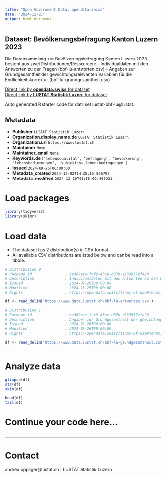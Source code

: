 ```yaml
---
title: "Open Government Data, opendata.swiss"
date: "2024-12-20"
output: html_document
---
```


## Dataset: Bevölkerungsbefragung Kanton Luzern 2023

Die Datensammlung zur Bevölkerungsbefragung Kanton Luzern 2023 besteht aus zwei Distributionen/Ressourcen:
- Individualdaten mit den Antworten zu den Fragen (bbf-lu-antworten.csv)
- Angaben zur Grundgesamtheit der gewichtungsrelevanten Variablen für die Endlichkeitskorrektur (bbf-lu-grundgesamtheit.csv)

[Direct link by **opendata.swiss** for dataset](https://opendata.swiss/de/dataset/bevolkerungsbefragung-kanton-luzern-2023)<br>
[Direct link by **LUSTAT Statistik Luzern** for dataset](https://www.lustat.ch/analysen/querschnittsthemen/2023/bevoelkerungsbefragung-kanton-luzern)

Auto generated R starter code for data set lustat-bbf-lu@lustat.

## Metadata

- **Publisher** `LUSTAT Statistik Luzern`
- **Organization.display_name.de** `LUSTAT Statistik Luzern`
- **Organization.url** `https://www.lustat.ch`
- **Maintainer** `None`
- **Maintainer_email** `None`
- **Keywords.de** `['lebensqualitat', 'befragung', 'bevolkerung', 'lebensbedingungen', 'subjektive-lebensbedingungen']`
- **Issued** `2024-09-26T00:00:00`
- **Metadata_created** `2024-12-02T14:35:15.896797`
- **Metadata_modified** `2024-12-19T03:56:09.488921`


# Load packages

```r

library(tidyverse)
library(skimr)

```

# Load data

-   The dataset has 2 distribution(s) in CSV format.
-   All available CSV distributions are listed below and can be read into a tibble.

```r

# Distribution 0
# Package_id               : ba309eae-fcf9-45ce-b37b-e933937efa20
# Description              : Individualdaten mit den Antworten zu den Fragen (bbf-lu-antworten.csv)
# Issued                   : 2024-09-26T00:00:00
# Modified                 : 2024-11-29T00:00:00
# Rights                   : https://opendata.swiss/terms-of-use#terms_by_ask

df <- read_delim('https://www.data.lustat.ch/bbf-lu-antworten.csv')

# Distribution 1
# Package_id               : ba309eae-fcf9-45ce-b37b-e933937efa20
# Description              : Angaben zur Grundgesamtheit der gewichtungsrelevanten Variablen für die Endlichkeitskorrektur (bbf-lu-grundgesamtheit.csv)
# Issued                   : 2024-09-26T00:00:00
# Modified                 : 2024-09-26T00:00:00
# Rights                   : https://opendata.swiss/terms-of-use#terms_by_ask

df <- read_delim('https://www.data.lustat.ch/bbf-lu-grundgesamtheit.csv')



```

# Analyze data

```r

glimpse(df)
str(df)
skim(df)

head(df)
tail(df)

```

# Continue your code here...

```r

```

------------------------------------------------------------------------

# Contact

andrea.oppliger@lustat.ch | LUSTAT Statistik Luzern
